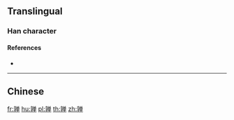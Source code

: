 {{character info/new}}
{{also|嚲}}
==Translingual==

===Han character===
{{Han char|rn=8|rad=亠|as=14|sn=16|four=|canj=YDCWJ|ids=⿰亨单}}

====References====
* {{Han ref|kx=0089.241|hdz=10293.091|uh=4EB8|ud=20152}}

----

==Chinese==
{{zh-see|嚲}}

[[fr:亸]]
[[hu:亸]]
[[pl:亸]]
[[th:亸]]
[[zh:亸]]